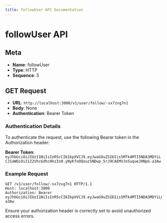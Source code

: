 ```yaml
---
title: followUser API Documentation
---
```


# followUser API

## Meta

- **Name**: followUser
- **Type**: HTTP
- **Sequence**: 5

## GET Request

- **URL**: `http://localhost:3000/v1/user/follow/-sx7zvg7n1`
- **Body**: None
- **Authentication**: Bearer Token

### Authentication Details

To authenticate the request, use the following Bearer token in the Authorization header:

**Bearer Token**: `eyJhbGciOiJIUzI1NiIsInR5cCI6IkpXVCJ9.eyJwaG9uZSI6Iis5MTk4MTI5NDA3MDYiLCJ1aWQiOiI1Z2VhcGdhcHhzIn0.yNyKfoOQouzSNDwp_5rJ9CAEMVJo5uqueJHNpG-a3Aw`

### Example Request

```http
GET /v1/user/follow/-sx7zvg7n1 HTTP/1.1
Host: localhost:3000
Authorization: Bearer eyJhbGciOiJIUzI1NiIsInR5cCI6IkpXVCJ9.eyJwaG9uZSI6Iis5MTk4MTI5NDA3MDYiLCJ1aWQiOiI1Z2VhcGdhcHhzIn0.yNyKfoOQouzSNDwp_5rJ9CAEMVJo5uqueJHNpG-a3Aw
```

Ensure your authorization header is correctly set to avoid unauthorized access errors.